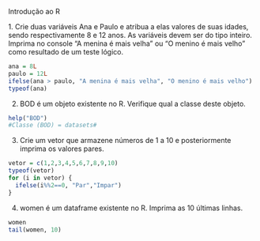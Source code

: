 Introdução ao R

1.⁠ ⁠Crie duas variáveis Ana e Paulo e atribua a elas valores
de suas idades, sendo respectivamente 8 e 12 anos. As variáveis devem ser do tipo inteiro. Imprima no console "A menina é mais velha" ou "O menino é mais velho" como resultado de um teste lógico.

```r
ana = 8L
paulo = 12L
ifelse(ana > paulo, "A menina é mais velha", "O menino é mais velho")
typeof(ana)
```

2. BOD é um objeto existente no R. Verifique qual a classe deste objeto.
```r
help("BOD")
#Classe (BOD) = datasets#
```

3. Crie um vetor que armazene números de 1 a 10 e posteriormente imprima os valores pares.
```r
vetor = c(1,2,3,4,5,6,7,8,9,10)
typeof(vetor)
for (i in vetor) {
  ifelse(i%%2==0, "Par","Impar")
}
```

4. women é um dataframe existente no R. Imprima as 10 últimas linhas.
```r
women
tail(women, 10)
```


```r
```


